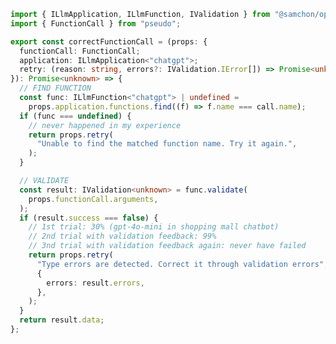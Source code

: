 ```typescript filename="validation-feedback-concept.ts" showLineNumbers copy
import { ILlmApplication, ILlmFunction, IValidation } from "@samchon/openapi";
import { FunctionCall } from "pseudo";

export const correctFunctionCall = (props: {
  functionCall: FunctionCall;
  application: ILlmApplication<"chatgpt">;
  retry: (reason: string, errors?: IValidation.IError[]) => Promise<unknown>;
}): Promise<unknown> => {
  // FIND FUNCTION
  const func: ILlmFunction<"chatgpt"> | undefined =
    props.application.functions.find((f) => f.name === call.name);
  if (func === undefined) {
    // never happened in my experience
    return props.retry(
      "Unable to find the matched function name. Try it again.",
    );
  }

  // VALIDATE
  const result: IValidation<unknown> = func.validate(
    props.functionCall.arguments,
  );
  if (result.success === false) {
    // 1st trial: 30% (gpt-4o-mini in shopping mall chatbot)
    // 2nd trial with validation feedback: 99%
    // 3nd trial with validation feedback again: never have failed
    return props.retry(
      "Type errors are detected. Correct it through validation errors",
      {
        errors: result.errors,
      },
    );
  }
  return result.data;
};
```